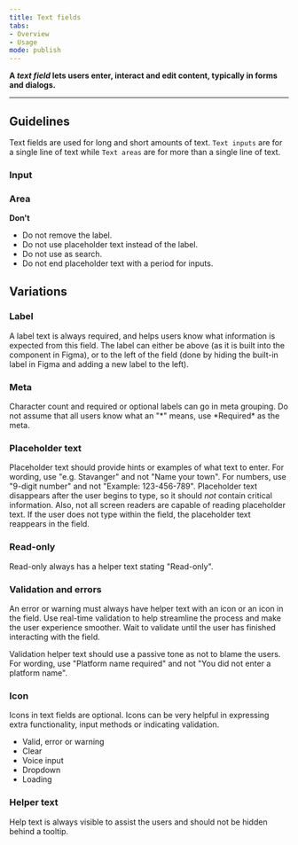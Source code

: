 ```yaml
---
title: Text fields 
tabs: 
- Overview
- Usage
mode: publish
---
```


**A *text field* lets users enter, interact and edit content, typically in forms and dialogs.**
<!--One to two sentences as an introduction to the component-->

***

## Guidelines
<!--List how to use it, sizes, widths, grid interactions, color allowances -->

Text fields are used for long and short amounts of text. `Text inputs` are for a single line of text while `Text areas` are for more than a single line of text. 


### Input 

<Embed url="https://www.figma.com/file/0bGXR2sCwMVSDNyyzu5BXrO5/Desktop-UI?node-id=2000%3A1127" />


### Area 

<Embed url="https://www.figma.com/file/0bGXR2sCwMVSDNyyzu5BXrO5/Desktop-UI?node-id=2000%3A4942" />


**Don't**
<!--Bullet point list if needed -->
* Do not remove the label. 
* Do not use placeholder text instead of the label. 
* Do not use as search. 
* Do not end placeholder text with a period for inputs.


## Variations 
<!--One ### heading per frame in Figma, explaining each component in that frame. One 'content' section per variation if needed -->


### Label  
A label text is always required, and helps users know what information is expected from this field. The label can either be above (as it is built into the component in Figma), or to the left of the field (done by hiding the built-in label in Figma and adding a new label to the left).


### Meta  
Character count and required or optional labels can go in meta grouping. Do not assume that all users know what an "\*" means, use \*Required* as the meta. 


### Placeholder text   
Placeholder text should provide hints or examples of what text to enter. For wording, use "e.g. Stavanger" and not "Name your town". For numbers, use "9-digit number" and not "Example: 123-456-789". Placeholder text disappears after the user begins to type, so it should *not* contain critical information. Also, not all screen readers are capable of reading placeholder text. If the user does not type within the field, the placeholder text reappears in the field. 


### Read-only   
Read-only always has a helper text stating "Read-only".


### Validation and errors  
An error or warning must always have helper text with an icon or an icon in the field. Use real-time validation to help streamline the process and make the user experience smoother. Wait to validate until the user has finished interacting with the field. 

Validation helper text should use a passive tone as not to blame the users. For wording, use "Platform name required" and not "You did not enter a platform name".


### Icon 
Icons in text fields are optional. Icons can be very helpful in expressing extra functionality, input methods or indicating validation. 

* Valid, error or warning 
* Clear 
* Voice input
* Dropdown
* Loading


### Helper text  
Help text is always visible to assist the users and should not be hidden behind a tooltip. 
